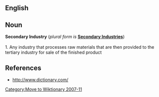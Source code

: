 [[Category:Move to Wiktionary 2007-11]]

==English==

==Noun==
'''Secondary Industry''' (''plural form is'' '''[[Secondary Industries]]''')<br /><br />1. Any industry that processes raw materials that are then provided to the tertiary industry for sale of the finished product

==References==
*http://www.dictionary.com/


{{stub}}